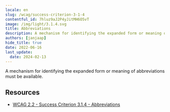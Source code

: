 ```yaml
---
locale: en
slug: /wcag/success-criterion-3-1-4
contentful_id: 7hluz9aJ2P4yJitMH6O5vT
image: /img/light/3.1.4.svg
title: Abbreviations
description: A mechanism for identifying the expanded form or meaning of abbreviations must be available.
authors: [janjaap]
hide_title: true
date: 2022-06-16
last_update:
  date: 2024-02-13
---
```


<Hero
  title="Abbreviations"
  imageSrc="/img/light/3.1.4.svg"
  alt="WCAG 3.1.4 - Image"
  prefix="Success Criterion 3.1.4"
  suffix="Level AAA"
/>

A mechanism for identifying the expanded form or meaning of abbreviations must be available.

## Resources

- [WCAG 2.2 - Success Criterion 3.1.4 - Abbreviations](https://www.w3.org/TR/WCAG22/#abbreviations)
